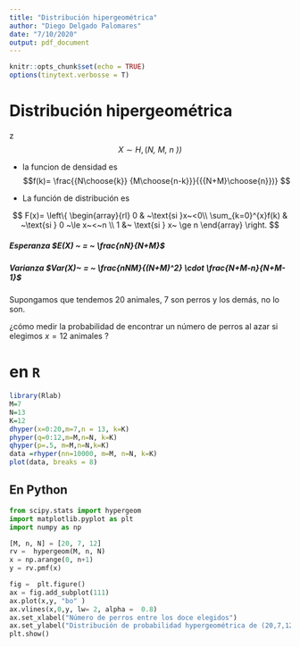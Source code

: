 ```yaml
---
title: "Distribución hipergeométrica"
author: "Diego Delgado Palomares"
date: "7/10/2020"
output: pdf_document
---
```


```r
knitr::opts_chunk$set(echo = TRUE)
options(tinytext.verbosse = T)
```

# Distribución hipergeométrica
z
$$X \sim H, (\textit{N, M, n ))}
$$

-  la funcion de densidad es 
$$f(k)=  \frac{{N\choose{k}}   {M\choose{n-k}}}{{{N+M}\choose{n}})}  $$

-  La función de distribución es 

$$ F(x)=  \left\{
\begin{array}{rl}
0 & ~\text{si }x~<0\\
\sum_{k=0}^{x}f(k) & ~\text{si } 0 ~\le 
x~<~n \\
1 &~ \text{si } x~ \ge n
\end{array}
\right.
$$

##### Esperanza $E(X) ~ = ~ \frac{nN}{N+M}$

##### Varianza $Var(X)~ = ~ \frac{nNM}{(N+M)^2} \cdot \frac{N+M-n}{N+M-1}$

Supongamos que tendemos 20 animales, 7 son perros y los demás, no lo son.

¿cómo medir la probabilidad de encontrar un número  de perros al azar si elegimos $x=12$ animales ? 

# en `R`
```r
library(Rlab)
M=7
N=13
K=12
dhyper(x=0:20,m=7,n = 13, k=K)
phyper(q=0:12,m=M,n=N, k=K)
qhyper(p=.5, m=M,n=N,k=K)
data =rhyper(nn=10000, m=M, n=N, k=K)
plot(data, breaks = 8)

```


## En Python


```python
from scipy.stats import hypergeom
import matplotlib.pyplot as plt
import numpy as np

[M, n, N] = [20, 7, 12]
rv =  hypergeom(M, n, N)
x = np.arange(0, n+1)
y = rv.pmf(x)

fig =  plt.figure()
ax = fig.add_subplot(111)
ax.plot(x,y, "bo" )
ax.vlines(x,0,y, lw= 2, alpha =  0.8)
ax.set_xlabel("Número de perros entre los doce elegidos")
ax.set_ylabel("Distribución de probabilidad hypergeométrica de (20,7,12)")
plt.show()


```

